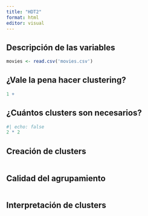 ```yaml
---
title: "HDT2"
format: html
editor: visual
---
```


## Descripción de las variables

```r
movies <- read.csv('movies.csv')
```

## ¿Vale la pena hacer clustering?

```r
1 + 
```

## ¿Cuántos clusters son necesarios?

```r
#| echo: false
2 * 2
```

## Creación de clusters

```r

```

## Calidad del agrupamiento

```r

```

## Interpretación de clusters

```r

```
